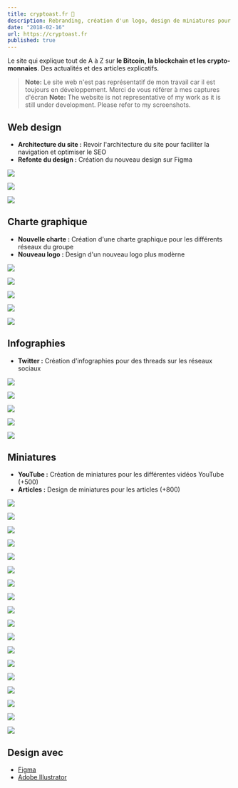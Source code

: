 ```yaml
---
title: cryptoast.fr 🍞
description: Rebranding, création d'un logo, design de miniatures pour YouTube et certains articles, web design, création de bannières, design de NFT, montage vidéo, animation, création de CTA...
date: "2018-02-16"
url: https://cryptoast.fr
published: true
---
```


Le site qui explique tout de A à Z sur **le Bitcoin, la blockchain et les crypto-monnaies**. Des actualités et des articles explicatifs.

> **Note:** Le site web n'est pas représentatif de mon travail car il est toujours en développement. Merci de vous référer à mes captures d'écran
> **Note:** The website is not representative of my work as it is still under development. Please refer to my screenshots.

## Web design

- **Architecture du site :** Revoir l'architecture du site pour faciliter la navigation et optimiser le SEO
- **Refonte du design :** Création du nouveau design sur Figma



![](/cryptoast-home.png)

![](/cryptoast-cmc.png)

![](/cryptoast-article.png)

## Charte graphique

- **Nouvelle charte :** Création d'une charte graphique pour les différents réseaux du groupe
- **Nouveau logo :** Design d'un nouveau logo plus modèrne



![](/cryptoast-logo.png)

![](/cryptoast-twitter.png)

![](/6ans.jpeg)

![](/10m.jpeg)

![](/cryptoast-spotify.png)

## Infographies

- **Twitter :** Création d'infographies pour des threads sur les réseaux sociaux



![](/toast-cm-1.png)

![](/toast-cm-2.png)

![](/toast-cm-3.png)

![](/toast-cm-4.png)

![](/toast-cm-5.jpg)

## Miniatures

- **YouTube :** Création de miniatures pour les différentes vidéos YouTube (+500)
- **Articles :** Design de miniatures pour les articles (+800)



![](/cryptoast-vitalik.png)

![](/cryptoast-kraken.png)

![](/cryptoast-minia-1.png)

![](/cryptoast-minia-2.png)

![](/cryptoast-minia-3.png)

![](/cryptoast-minia-4.png)

![](/cryptoast-minia-5.png)

![](/cryptoast-minia-6.png)

![](/cryptoast-minia-7.jpg)

![](/cryptoast-minia-8.png)

![](/cryptoast-minia-9.png)

![](/cryptoast-minia-10.png)

![](/cryptoast-minia-11.png)

![](/cryptoast-minia-12.jpeg)

![](/cryptoast-minia-13.jpeg)

![](/cryptoast-minia-14.jpg)

![](/cryptoast-minia-15.jpg)

![](/cryptoast-minia-16.jpg)


## Design avec

- [Figma](https://www.figma.com/)
- [Adobe Illustrator](https://www.adobe.com/fr/products/illustrator.html)
